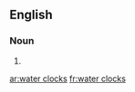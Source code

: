 {{also|waterclocks}}
==English==

===Noun===
{{head|en|noun plural form|head=[[water]] [[clock]]s}}

# {{plural of|water clock|lang=en}}

[[ar:water clocks]]
[[fr:water clocks]]